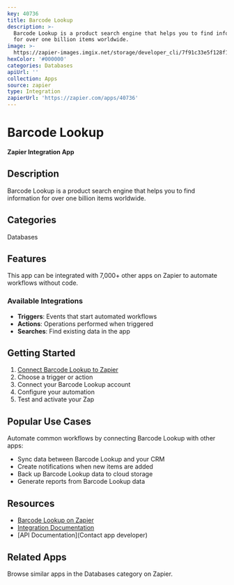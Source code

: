 ```yaml
---
key: 40736
title: Barcode Lookup
description: >-
  Barcode Lookup is a product search engine that helps you to find information
  for over one billion items worldwide.
image: >-
  https://zapier-images.imgix.net/storage/developer_cli/7f91c33e5f128f1b2fb925f75f0f8cc0.png?auto=format%2Ccompress&ixlib=python-3.0.0&q=50
hexColor: '#000000'
categories: Databases
apiUrl: ''
collection: Apps
source: zapier
type: Integration
zapierUrl: 'https://zapier.com/apps/40736'
---
```

# Barcode Lookup

**Zapier Integration App**

## Description

Barcode Lookup is a product search engine that helps you to find information for over one billion items worldwide.

## Categories

Databases

## Features

This app can be integrated with 7,000+ other apps on Zapier to automate workflows without code.

### Available Integrations

- **Triggers**: Events that start automated workflows
- **Actions**: Operations performed when triggered
- **Searches**: Find existing data in the app

## Getting Started

1. [Connect Barcode Lookup to Zapier](https://zapier.com/apps/40736)
2. Choose a trigger or action
3. Connect your Barcode Lookup account
4. Configure your automation
5. Test and activate your Zap

## Popular Use Cases

Automate common workflows by connecting Barcode Lookup with other apps:

- Sync data between Barcode Lookup and your CRM
- Create notifications when new items are added
- Back up Barcode Lookup data to cloud storage
- Generate reports from Barcode Lookup data

## Resources

- [Barcode Lookup on Zapier](https://zapier.com/apps/40736)
- [Integration Documentation](https://zapier.com/apps/40736/integrations)
- [API Documentation](Contact app developer)

## Related Apps

Browse similar apps in the Databases category on Zapier.
